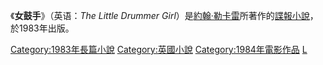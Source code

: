 {{Other uses|subject=小说|other=2019年电视剧|女鼓手 (迷你劇)}}
{{infobox Book | <!-- See Wikipedia:WikiProject_Novels or Wikipedia:WikiProject_Books -->
| name         = 女鼓手
| title_orig   = 
| translator   = 
| image        = <!-- 檔案不存在 [[File:JohnLeCarre_TheLittleDrummerGirl.jpg|200px]] ，可從英文維基百科取得 -->
| image_caption = 第一版封面
| author       = [[約翰·勒卡雷|約翰·勒卡雷]]
| cover_artist = 
| country      = [[英國|英國]]
| language     = [[英語|英語]]
| series       = 
| genre        = [[諜報小說|諜報小說]] 
| publisher    = [[霍德與斯托頓公司|霍德與斯托頓公司]](Hodder & Stoughton) (英國) & [[亞飛諾普出版社|亞飛諾普出版社]]（Alfred A. Knopf）(美國)
| release_date = 1983年3月1日
| media_type   = Print ([[精裝本|精裝本]] & [[平裝本|平裝本]])
| pages        = 430頁(hardback edition)
| isbn         = ISBN 0-340-32847-9 (英國精裝本) & ISBN 0-394-53015-2 (美國平裝本)
| preceded_by  = 
| followed_by  = 
}}

《'''女鼓手'''》（英语：''The Little Drummer Girl''）是[[約翰·勒卡雷|約翰·勒卡雷]]所著作的[[諜報小說|諜報小說]]，於1983年出版。

[[Category:1983年長篇小說|Category:1983年長篇小說]]
[[Category:英國小說|Category:英國小說]]
[[Category:1984年電影作品|Category:1984年電影作品]]
[[Category:英格蘭小說|L]]

{{小说小作品}}